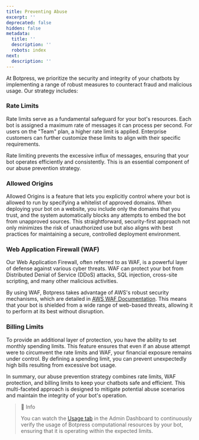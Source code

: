 ```yaml
---
title: Preventing Abuse
excerpt: ''
deprecated: false
hidden: false
metadata:
  title: ''
  description: ''
  robots: index
next:
  description: ''
---
```

At Botpress, we prioritize the security and integrity of your chatbots by implementing a range of robust measures to counteract fraud and malicious usage. Our strategy includes:

### Rate Limits

Rate limits serve as a fundamental safeguard for your bot's resources. Each bot is assigned a maximum rate of messages it can process per second. For users on the "Team" plan, a higher rate limit is applied. Enterprise customers can further customize these limits to align with their specific requirements.

Rate limiting prevents the excessive influx of messages, ensuring that your bot operates efficiently and consistently. This is an essential component of our abuse prevention strategy.

### Allowed Origins

Allowed Origins is a feature that lets you explicitly control where your bot is allowed to run by specifying a whitelist of approved domains. When deploying your bot on a website, you include only the domains that you trust, and the system automatically blocks any attempts to embed the bot from unapproved sources. This straightforward, security-first approach not only minimizes the risk of unauthorized use but also aligns with best practices for maintaining a secure, controlled deployment environment.

### Web Application Firewall (WAF)

Our Web Application Firewall, often referred to as WAF, is a powerful layer of defense against various cyber threats. WAF can protect your bot from Distributed Denial of Service (DDoS) attacks, SQL injection, cross-site scripting, and many other malicious activities.

By using WAF, Botpress takes advantage of AWS's robust security mechanisms, which are detailed in [AWS WAF Documentation](https://docs.aws.amazon.com/waf/latest/developerguide/ddos-responding.html). This means that your bot is shielded from a wide range of web-based threats, allowing it to perform at its best without disruption.

### Billing Limits

To provide an additional layer of protection, you have the ability to set monthly spending limits. This feature ensures that even if an abuse attempt were to circumvent the rate limits and WAF, your financial exposure remains under control. By defining a spending limit, you can prevent unexpectedly high bills resulting from excessive bot usage.

In summary, our abuse prevention strategy combines rate limits, WAF protection, and billing limits to keep your chatbots safe and efficient. This multi-faceted approach is designed to mitigate potential abuse scenarios and maintain the integrity of your bot's operation.

> 📘 Info
>
> You can watch the [Usage tab](https://botpress.com/docs/cloud/admin-dashboard/usage/) in the Admin Dashboard to continuously verify the usage of Botpress computational resources by your bot, ensuring that it is operating within the expected limits.